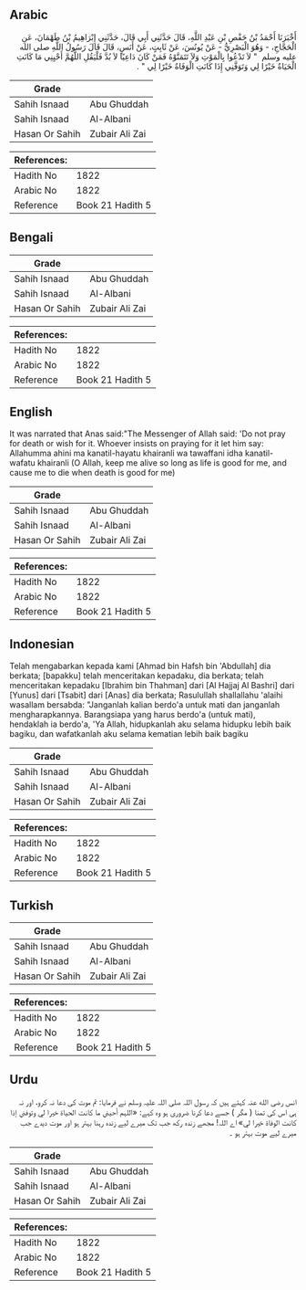 ## Arabic


<div dir="rtl" lang="ar" style={{fontSize:'larger',backgroundColor:'#f8f9fa',padding:20}}>
أَخْبَرَنَا أَحْمَدُ بْنُ حَفْصِ بْنِ عَبْدِ اللَّهِ، قَالَ حَدَّثَنِي أَبِي قَالَ، حَدَّثَنِي إِبْرَاهِيمُ بْنُ طَهْمَانَ، عَنِ الْحَجَّاجِ، - وَهُوَ الْبَصْرِيُّ - عَنْ يُونُسَ، عَنْ ثَابِتٍ، عَنْ أَنَسٍ، قَالَ قَالَ رَسُولُ اللَّهِ صلى الله عليه وسلم ‏ "‏ لاَ تَدْعُوا بِالْمَوْتِ وَلاَ تَتَمَنَّوْهُ فَمَنْ كَانَ دَاعِيًا لاَ بُدَّ فَلْيَقُلِ اللَّهُمَّ أَحْيِنِي مَا كَانَتِ الْحَيَاةُ خَيْرًا لِي وَتَوَفَّنِي إِذَا كَانَتِ الْوَفَاةُ خَيْرًا لِي ‏"‏ ‏.‏
</div>
<div style={{backgroundColor:'#f8f9fa',padding:20, marginBottom: 10}}><table> <thead> <tr> <th>Grade</th> <th></th> </tr> </thead> <tbody> <tr><td>Sahih Isnaad</td><td>Abu Ghuddah</td></tr><tr><td>Sahih Isnaad</td><td>Al-Albani</td></tr><tr><td>Hasan Or Sahih</td><td>Zubair Ali Zai</td></tr></tbody></table><table> <thead> <tr> <th>References:</th> <th></th> </tr> </thead> <tbody><tr><td>Hadith No</td><td>1822</td></tr><tr><td>Arabic No</td><td>1822</td></tr><tr><td>Reference</td><td>Book 21 Hadith 5</td></tr></tbody></table></div>

## Bengali


<div dir="ltr" lang="bn" style={{fontSize:'larger',backgroundColor:'#f8f9fa',padding:20}}>

</div>
<div style={{backgroundColor:'#f8f9fa',padding:20, marginBottom: 10}}><table> <thead> <tr> <th>Grade</th> <th></th> </tr> </thead> <tbody> <tr><td>Sahih Isnaad</td><td>Abu Ghuddah</td></tr><tr><td>Sahih Isnaad</td><td>Al-Albani</td></tr><tr><td>Hasan Or Sahih</td><td>Zubair Ali Zai</td></tr></tbody></table><table> <thead> <tr> <th>References:</th> <th></th> </tr> </thead> <tbody><tr><td>Hadith No</td><td>1822</td></tr><tr><td>Arabic No</td><td>1822</td></tr><tr><td>Reference</td><td>Book 21 Hadith 5</td></tr></tbody></table></div>

## English


<div dir="ltr" lang="en" style={{fontSize:'larger',backgroundColor:'#f8f9fa',padding:20}}>
It was narrated that Anas said:"The Messenger of Allah said: 'Do not pray for death or wish for it. Whoever insists on praying for it let him say: Allahumma ahini ma kanatil-hayatu khairanli wa tawaffani idha kanatil-wafatu khairanli (O Allah, keep me alive so long as life is good for me, and cause me to die when death is good for me)
</div>
<div style={{backgroundColor:'#f8f9fa',padding:20, marginBottom: 10}}><table> <thead> <tr> <th>Grade</th> <th></th> </tr> </thead> <tbody> <tr><td>Sahih Isnaad</td><td>Abu Ghuddah</td></tr><tr><td>Sahih Isnaad</td><td>Al-Albani</td></tr><tr><td>Hasan Or Sahih</td><td>Zubair Ali Zai</td></tr></tbody></table><table> <thead> <tr> <th>References:</th> <th></th> </tr> </thead> <tbody><tr><td>Hadith No</td><td>1822</td></tr><tr><td>Arabic No</td><td>1822</td></tr><tr><td>Reference</td><td>Book 21 Hadith 5</td></tr></tbody></table></div>

## Indonesian


<div dir="ltr" lang="id" style={{fontSize:'larger',backgroundColor:'#f8f9fa',padding:20}}>
Telah mengabarkan kepada kami [Ahmad bin Hafsh bin 'Abdullah] dia berkata; [bapakku] telah menceritakan kepadaku, dia berkata; telah menceritakan kepadaku [Ibrahim bin Thahman] dari [Al Hajjaj Al Bashri] dari [Yunus] dari [Tsabit] dari [Anas] dia berkata; Rasulullah shallallahu 'alaihi wasallam bersabda: "Janganlah kalian berdo'a untuk mati dan janganlah mengharapkannya. Barangsiapa yang harus berdo'a (untuk mati), hendaklah ia berdo'a, 'Ya Allah, hidupkanlah aku selama hidupku lebih baik bagiku, dan wafatkanlah aku selama kematian lebih baik bagiku
</div>
<div style={{backgroundColor:'#f8f9fa',padding:20, marginBottom: 10}}><table> <thead> <tr> <th>Grade</th> <th></th> </tr> </thead> <tbody> <tr><td>Sahih Isnaad</td><td>Abu Ghuddah</td></tr><tr><td>Sahih Isnaad</td><td>Al-Albani</td></tr><tr><td>Hasan Or Sahih</td><td>Zubair Ali Zai</td></tr></tbody></table><table> <thead> <tr> <th>References:</th> <th></th> </tr> </thead> <tbody><tr><td>Hadith No</td><td>1822</td></tr><tr><td>Arabic No</td><td>1822</td></tr><tr><td>Reference</td><td>Book 21 Hadith 5</td></tr></tbody></table></div>

## Turkish


<div dir="ltr" lang="tr" style={{fontSize:'larger',backgroundColor:'#f8f9fa',padding:20}}>

</div>
<div style={{backgroundColor:'#f8f9fa',padding:20, marginBottom: 10}}><table> <thead> <tr> <th>Grade</th> <th></th> </tr> </thead> <tbody> <tr><td>Sahih Isnaad</td><td>Abu Ghuddah</td></tr><tr><td>Sahih Isnaad</td><td>Al-Albani</td></tr><tr><td>Hasan Or Sahih</td><td>Zubair Ali Zai</td></tr></tbody></table><table> <thead> <tr> <th>References:</th> <th></th> </tr> </thead> <tbody><tr><td>Hadith No</td><td>1822</td></tr><tr><td>Arabic No</td><td>1822</td></tr><tr><td>Reference</td><td>Book 21 Hadith 5</td></tr></tbody></table></div>

## Urdu


<div dir="rtl" lang="ur" style={{fontSize:'larger',backgroundColor:'#f8f9fa',padding:20}}>
انس رضی الله عنہ کہتے ہیں کہ رسول اللہ صلی اللہ علیہ وسلم نے فرمایا: تم موت کی دعا نہ کرو، اور نہ ہی اس کی تمنا ( مگر ) جسے دعا کرنا ضروری ہو وہ کہے: «اللہم أحيني ما كانت الحياة خيرا لي وتوفني إذا كانت الوفاة خيرا لي» اے اللہ! مجھے زندہ رکھ جب تک میرے لیے زندہ رہنا بہتر ہو اور موت دیدے جب میرے لیے موت بہتر ہو ۔
</div>
<div style={{backgroundColor:'#f8f9fa',padding:20, marginBottom: 10}}><table> <thead> <tr> <th>Grade</th> <th></th> </tr> </thead> <tbody> <tr><td>Sahih Isnaad</td><td>Abu Ghuddah</td></tr><tr><td>Sahih Isnaad</td><td>Al-Albani</td></tr><tr><td>Hasan Or Sahih</td><td>Zubair Ali Zai</td></tr></tbody></table><table> <thead> <tr> <th>References:</th> <th></th> </tr> </thead> <tbody><tr><td>Hadith No</td><td>1822</td></tr><tr><td>Arabic No</td><td>1822</td></tr><tr><td>Reference</td><td>Book 21 Hadith 5</td></tr></tbody></table></div>